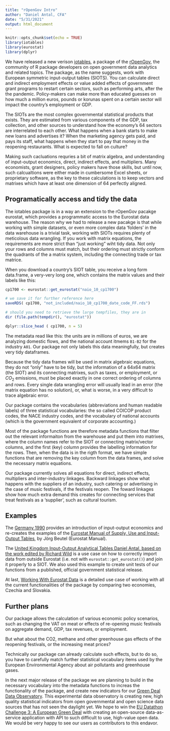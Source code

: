 ```yaml
---
title: "rOpenGov Intro"
author: "Daniel Antal, CFA"
date: "5/31/2021"
output: html_document
---
```


```r
knitr::opts_chunk$set(echo = TRUE)
library(iotables)
library(eurostat)
library(dplyr)
```


We have released a new verison [iotables](https://iotables.dataobservatory.eu/), a package of the [rOpenGov](http://ropengov.org/), the community of R package developers on open government data analytics and related topics.  The package, as the name suggests, work with European symmetric input-output tables (SIOTS).  You can calculate direct and indirect employment effects or value added effects of government grant programs to restart certain sectors, such as performing arts, after the the pandemic.  Policy-makers can make more than educated guesses on how much a million euros, pounds or korunas spent on a certain sector will impact the country’s employment or GDP.

The SIOTs are the most complex governmental statistical products that exists.  They are estimated from various components of the GDP, tax collection, and other sources to understand how the economy’s 64 sectors are interrelated to each other.  What happens when a bank starts to make new loans and advertises it?  When the marketing agency gets paid, and pays its staff, what happens when they start to pay that money in the reopening restaurants. What is expected to fall on culture?

Making such cacluations requries a bit of matrix algebra, and understanding of input-output economics, direct, indirect effects, and multipliers.  Many economists, grant designers, policy makers have those skills, but until now, such calcualtions were either made in cumbersome Excel sheets, or proprietary software, as the key to these calculations is to keep vectors and matrixes which have at least one dimension of 64 perfectly aligned. 

## Programatically access and tidy the data

The iotables package is in a way an extension to the rOpenGov pacakge eurostat, which provides a programmatic access to the Eurostat data warehouse.  The reason why we had to release a new pacakge is that while working with simple datasets, or even more complex data ‘folders’ in the data warehouse is a trivial task, working with SIOTs requires plenty of meticolous data wrangling. If you work with matrix equations, the requirements are more strict than “just working” wiht tidy data. Not only your rows and columns must match, but their ordering must strictly conform the quadrants of the a matrix system, including the connecting trade or tax matrice.

When you download a country’s SIOT table, you receive a long form data.frame, a very-very long one, which contains the matrix values and their labels like this:

```r
cp1700 <- eurostat::get_eurostat("naio_10_cp1700")

# we save it for further reference here 
saveRDS( cp1700, "not_included/naio_10_cp1700_date_code_FF.rds")

# should you need to retrieve the large tempfiles, they are in 
dir (file.path(tempdir(), "eurostat"))
```
```r
dplyr::slice_head ( cp1700, n = 5)
```
The metadata read like this:  the units are in millions of euros, we are analyzing domestic flows, and the national account itmems `B1-B2` for the industry `A01`. Our package not only labels this data meaningfully, but creates very tidy dataframes. 

Because the tidy data frames will be used in matrix algebraic equations, they do not "only" have to be tidy, but the information of a 64x64 matrix (the SIOT) and its connecting matrixes, such as taxes, or employment, or $CO_{2}$ emissions, must be placed exactly in one correct ordering of columns and rows.  Every single data wrangling error will usually lead in an error (the matrix equation has no solution), or, what is worse, in a very difficult to trace algebraic error. 

Our package contains the vocabularies (abbreviations and human readable labels) of three statistical vocabularies: the so called COICOP product codes, the NACE industry codes, and the vocabulary of national accounts (which is the government equivalent of corporate accounting.)

Most of the package functions are therefore metadata functions that filter out the relevant informaiton from the warehouse and put them into matrixes, where the column names refer to the SIOT or connecting matrix/vector columns, and the first (key) column provides the labelling information for the rows. Then, when the data is in the rigth format, we have simple functions that are removing the key column from the data frames, and solve the necessary matrix equations. 

Our package currently solves all equations for direct, indirect effects, multipliers and inter-industry linkages.  Backward linkages show what happens with the suppliers of an industry, such catering or advertising in the case of music festivals, if the festivals reopen.  The foward linkages show how much extra demand this creates for connecting services that treat festivals as a ‘supplier’, such as cultural tourism.

## Examples 

The [Germany 1990](https://iotables.dataobservatory.eu/articles/germany_1990.html) provides an introduction of input-output economics and re-creates the examples of the [Eurostat Manual of Supply, Use and Input-Output Tables](https://iotables.dataobservatory.eu/articles/germany_1990.html), by Jörg Beutel (Eurostat Manual).

The [United Kingdom Input-Output Analytical Tables Daniel Antal, based on the work edited by Richard Wild](https://iotables.dataobservatory.eu/articles/united_kingdom_2010.html) is a use case on how to correctly import data from outside Eurostat (i.e. not with `eurostat::get_eurostat()`) and join it properly to a SIOT.  We also used this example to create unit tests of our functions from a published, official government statistical release. 

At last, [Working With Eurostat Data](https://iotables.dataobservatory.eu/articles/working_with_eurostat.html) is a detailed use case of working with all the current functionalities of the package by comparing two economies, Czechia and Slovakia. 

## Further plans

Our package allows the calculation of various economic policy scenarios, such as changing the VAT on meat or effects of re-opening music festivals on aggregate demand, GDP, tax revenues, or employment. 

But what about the CO2, methane and other greenhouse gas effects of the reopening festivals, or the increasing meat prices?

Technically our package can already calculate such effects, but to do so, you have to carefully match further statistical vocabulary items used by the European Environmental Agency about air pollutants and greenhouse gases. 

In the next major release of the package we are planning to build in the necessary vocabulary into the metadata functions to increas the functionality of the package, and create new indicators for our [Green Deal Data Observatory](https://greendeal.dataobservatory.eu/). This experimental data observatory is creating new, high quality statistical indicators from open governmental and open science data sources that has not seen the daylight yet.  We hope to win the [EU Datathon Challenge 3: A European Green Deal](https://greendeal.dataobservatory.eu/) with creating an open-source data-as-service application with API to such difficult to use, high-value open data.  We would be very happy to see our users as contributors to this endavor.
